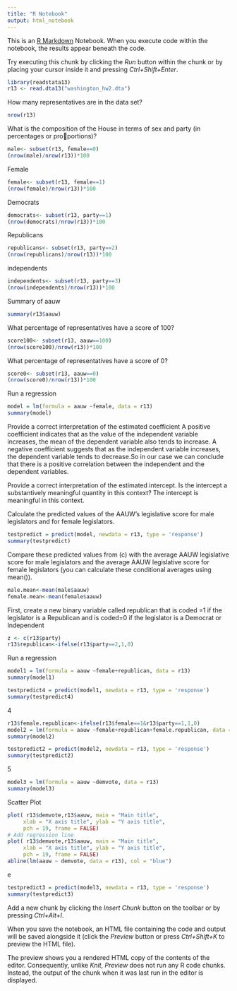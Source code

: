 ---
title: "R Notebook"
output: html_notebook
---

This is an [R Markdown](http://rmarkdown.rstudio.com) Notebook. When you execute code within the notebook, the results appear beneath the code. 

Try executing this chunk by clicking the *Run* button within the chunk or by placing your cursor inside it and pressing *Ctrl+Shift+Enter*. 

```{r}
library(readstata13)
r13 <- read.dta13("washington_hw2.dta")
```
How many representatives are in the data set?
```{r}
nrow(r13)
```
What is the composition of the House in terms of sex and party (in percentages or proportions)?
```{r}
male<- subset(r13, female==0)
(nrow(male)/nrow(r13))*100
```
Female
```{r}
female<- subset(r13, female==1)
(nrow(female)/nrow(r13))*100
```
Democrats
```{r}
democrats<- subset(r13, party==1)
(nrow(democrats)/nrow(r13))*100
```
Republicans
```{r}
republicans<- subset(r13, party==2)
(nrow(republicans)/nrow(r13))*100
```
independents
```{r}
independents<- subset(r13, party==3)
(nrow(independents)/nrow(r13))*100
```
Summary of aauw
```{r}
summary(r13$aauw)
```
What percentage of representatives have a score of 100?
```{r}
score100<- subset(r13, aauw==100)
(nrow(score100)/nrow(r13))*100
```
What percentage of representatives have a score of 0?
```{r}
score0<- subset(r13, aauw==0)
(nrow(score0)/nrow(r13))*100
```
 Run a regression
```{r}
model = lm(formula = aauw ~female, data = r13)
summary(model)
```
 Provide a correct interpretation of the estimated coefficient
A positive coefficient indicates that as the value of the independent variable increases, the mean of the dependent variable also tends to increase. A negative coefficient suggests that as the independent variable increases, the dependent variable tends to decrease.So in our case we can conclude that there is a positive correlation between the independent and the dependent variables.

Provide a correct interpretation of the estimated intercept. Is the intercept a substantively
meaningful quantity in this context?
The intercept is meaningful in this context.

Calculate the predicted values of the AAUW’s legislative score for male legislators and for
female legislators.
```{r}
testpredict = predict(model, newdata = r13, type = 'response')
summary(testpredict)
```
Compare these predicted values from (c) with the average AAUW legislative score for male
legislators and the average AAUW legislative score for female legislators (you can calculate
these conditional averages using mean()).
```{r}
male.mean<-mean(male$aauw)
female.mean<-mean(female$aauw)
```
First, create a new binary variable called republican that is coded =1 if the legislator is a Republican and is coded=0 if the legislator is a Democrat or Independent
```{r}
z <- c(r13$party)
r13$republican<-ifelse(r13$party==2,1,0)
```
Run a regression
```{r}
model1 = lm(formula = aauw ~female+republican, data = r13)
summary(model1)

testpredict4 = predict(model1, newdata = r13, type = 'response')
summary(testpredict4)
```
4
```{r}
r13$female.republican<-ifelse(r13$female==1&r13$party==1,1,0)
model2 = lm(formula = aauw ~female+republican+female.republican, data = r13)
summary(model2)

testpredict2 = predict(model2, newdata = r13, type = 'response')
summary(testpredict2)

```
5
```{r}
model3 = lm(formula = aauw ~demvote, data = r13)
summary(model3)

```
Scatter Plot
```{r}
plot( r13$demvote,r13$aauw, main = "Main title",
     xlab = "X axis title", ylab = "Y axis title",
     pch = 19, frame = FALSE)
# Add regression line
plot( r13$demvote,r13$aauw, main = "Main title",
     xlab = "X axis title", ylab = "Y axis title",
     pch = 19, frame = FALSE)
abline(lm(aauw ~ demvote, data = r13), col = "blue")
```
e
```{r}
testpredict3 = predict(model3, newdata = r13, type = 'response')
summary(testpredict3)
```


Add a new chunk by clicking the *Insert Chunk* button on the toolbar or by pressing *Ctrl+Alt+I*.

When you save the notebook, an HTML file containing the code and output will be saved alongside it (click the *Preview* button or press *Ctrl+Shift+K* to preview the HTML file).

The preview shows you a rendered HTML copy of the contents of the editor. Consequently, unlike *Knit*, *Preview* does not run any R code chunks. Instead, the output of the chunk when it was last run in the editor is displayed.
